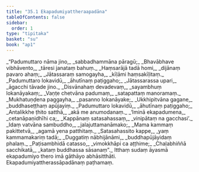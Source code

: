 ```yaml
---
title: "35.1 Ekapadumiyattheraapadāna"
tableOfContents: false
sidebar:
  order: 1
type: "tipitaka"
basket: "su"
book: "ap1"
---
```



<DynamicBreadcrumb />

<Division number="1" book="ap1" bookNo="20" page="318">

<Paragraph number="3881" type="verses" book="ap1">
_“Padumuttaro nāma jino,_  
_sabbadhammāna pāragū;_  
_Bhavābhave vibhāvento,_  
_tāresi janataṃ bahuṃ._  

</Paragraph>

</Division>
<Division number="2" book="ap1" bookNo="20" page="318">

<Paragraph number="3882" type="verses" book="ap1">
_Haṃsarājā tadā homi,_  
_dijānaṃ pavaro ahaṃ;_  
_Jātassaraṃ samogayha,_  
_kīḷāmi haṃsakīḷitaṃ._  

</Paragraph>

</Division>
<Division number="3" book="ap1" bookNo="20" page="318">

<Paragraph number="3883" type="verses" book="ap1">
_Padumuttaro lokavidū,_  
_āhutīnaṃ paṭiggaho;_  
_Jātassarassa upari,_  
_āgacchi tāvade jino._  

</Paragraph>

</Division>
<Division number="4" book="ap1" bookNo="20" page="318">

<Paragraph number="3884" type="verses" book="ap1">
_Disvānahaṃ devadevaṃ,_  
_sayambhuṃ lokanāyakaṃ;_  
_Vaṇṭe chetvāna padumaṃ,_  
_satapattaṃ manoramaṃ._  

</Paragraph>

</Division>
<Division number="5" book="ap1" bookNo="20" page="318">

<Paragraph number="3885" type="verses" book="ap1">
_Mukhatuṇḍena paggayha,_  
_pasanno lokanāyake;_  
_Ukkhipitvāna gagane,_  
_buddhaseṭṭhaṃ apūjayiṃ._  

</Paragraph>

</Division>
<Division number="6" book="ap1" bookNo="20" page="318">

<Paragraph number="3886" type="verses" book="ap1">
_Padumuttaro lokavidū,_  
_āhutīnaṃ paṭiggaho;_  
_Antalikkhe ṭhito satthā,_  
_akā me anumodanaṃ._  

</Paragraph>

</Division>
<Division number="7" book="ap1" bookNo="20" page="318">

<Paragraph number="3887" type="verses" book="ap1">
_‘Iminā ekapadumena,_  
_cetanāpaṇidhīhi ca;_  
_Kappānaṃ satasahassaṃ,_  
_vinipātaṃ na gacchasi’._  

</Paragraph>

</Division>
<Division number="8" book="ap1" bookNo="20" page="318">

<Paragraph number="3888" type="verses" book="ap1">
_Idaṃ vatvāna sambuddho,_  
_jalajuttamanāmako;_  
_Mama kammaṃ pakittetvā,_  
_agamā yena patthitaṃ._  

</Paragraph>

</Division>
<Division number="9" book="ap1" bookNo="20" page="318">

<Paragraph number="3889" type="verses" book="ap1">
_Satasahassito kappe,_  
_yaṃ kammamakariṃ tadā;_  
_Duggatiṃ nābhijānāmi,_  
_buddhapūjāyidaṃ phalaṃ._  

</Paragraph>

</Division>
<Division number="10" book="ap1" bookNo="20" page="318">

<Paragraph number="3890" type="verses" book="ap1">
_Paṭisambhidā catasso,_  
_vimokkhāpi ca aṭṭhime;_  
_Chaḷabhiññā sacchikatā,_  
_kataṃ buddhassa sāsanaṃ”._  

</Paragraph>

<Paragraph number="3891" book="ap1">
Itthaṃ sudaṃ āyasmā ekapadumiyo thero imā gāthāyo abhāsitthāti.

</Paragraph>
</Division>

<Paragraph number="3892" type="center" book="ap1">
Ekapadumiyattherassāpadānaṃ paṭhamaṃ.
</Paragraph>